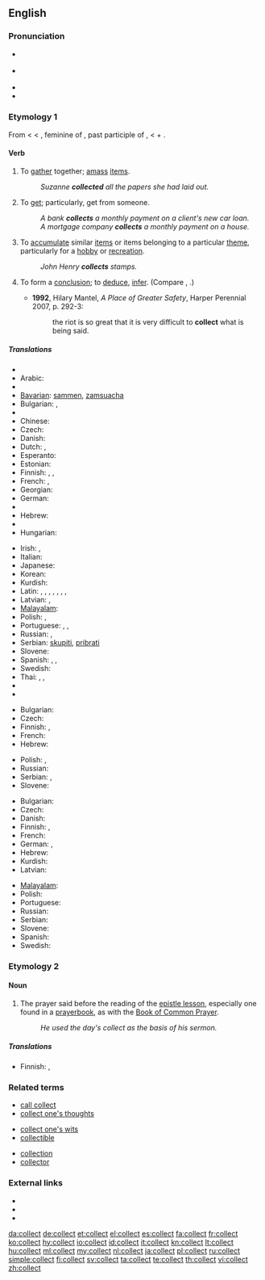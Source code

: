 ==English==

===Pronunciation===
* {{sense|noun}} {{a|General American}} {{IPA|/ˈkɑlɪkt/}}
* {{sense|verb}} {{IPA|/kəˈlɛkt/}}
* {{audio|en-us-collect.ogg|Audio (US)}}
* {{rhymes|ɛkt}}

===Etymology 1===
From {{etyl|fro|en}} {{term|lang=fro|collecter}} < {{etyl|ML.}} {{term|lang=la|collectare||to collect money}} < {{etyl|la}} {{term|lang=la|collecta||a collection of money, in {{etyl|LL.}} a meeting, assemblage, in {{etyl|ML.}} a tax, also an assembly for prayer, a prayer}}, feminine of {{term|collectus|lang=la}}, past participle of {{term|colligere|lang=la}}, {{term|conligere||to gather together, collect, consider, conclude, infer|lang=la}} < {{term|com-||together|lang=la}} + {{term|legere||to gather|lang=la}}.

====Verb====
{{en-verb}}

# To [[gather]] together; [[amass]] [[items]].
#: ''Suzanne '''collected''' all the papers she had laid out.''
# To [[get]]; particularly, get from someone.
#: ''A bank '''collects''' a monthly payment on a client's new car loan.''
#: ''A mortgage company '''collects''' a monthly payment on a house.''
# To [[accumulate]] similar [[items]] or items belonging to a particular [[theme]], particularly for a [[hobby]] or [[recreation]].
#: ''John Henry '''collects''' stamps.''
# {{context|now|_|rare}} To form a [[conclusion]]; to [[deduce]], [[infer]]. (Compare {{term|gather}}, {{term|get}}.)
#* '''1992''', Hilary Mantel, ''A Place of Greater Safety'', Harper Perennial 2007, p. 292-3:
#*: the riot is so great that it is very difficult to '''collect''' what is being said.

=====Translations=====
{{trans-top|to gather together}}
* {{trreq|Albanian}}
* Arabic: {{t+|ar|جمع|tr=jama3a}}
* {{trreq|Armenian}}
* [[Bavarian]]: [[sammen]], [[zamsuacha]]
* Bulgarian: {{t|bg|събирам}},  {{t|bg|натрупвам}}
* {{trreq|Catalan}}
* Chinese: {{t-|cmn|收集|tr=shōují|sc=Hani}}
* Czech: {{t-|cs|shromažďovat}}
* Danish: {{t|da|samle}}
* Dutch: {{t+|nl|verzamelen}}, {{t-|nl|opstapelen}}
* Esperanto: {{t-|eo|kolekti|xs=Esperanto}}
* Estonian: {{t|et|koguma}}
* Finnish: {{t+|fi|koota}}, {{t+|fi|kerätä}}, {{t+|fi|kasata}}
* French: {{t+|fr|rassembler}},  {{t+|fr|recueillir}}
* Georgian: {{t|ka|შეკრება|tr=šekreba|sc=Geor|xs=Georgian}}
* German: {{t+|de|sammeln}}
* {{trreq|Greek}}
* Hebrew: {{t+|he|אסף|tr=asáf}}
* {{trreq|Hindi}}
* Hungarian: {{t+|hu|gyűjt}}
{{trans-mid}}
* Irish: {{t-|ga|bailigh|xs=Irish}}, {{t-|ga|cnuasaigh|xs=Irish}}
* Italian: {{t+|it|raccogliere}}
* Japanese: {{t+|ja|集める|tr=atsumeru}}
* Korean: {{t|ko|수집하다|tr=sujiphada|sc=Hang}}
* Kurdish: {{ku-Arab|[[کۆکردن]]}}
* Latin: {{t+|la|colligo|alt=colligō}},  {{t-|la|conduco|alt=condūcō}},  {{t+|la|confero|alt=cōnferō}},  {{t+|la|conficio|alt=cōnficiō}},  {{t|la|congero|alt=congerō}},  {{t-|la|congrego|alt=congregō}},  {{t-|la|construo|alt=cōnstruō}},  {{t+|la|lego|alt=legō}}
* Latvian: {{t|lv|vākt|xs=Latvian}},  {{t+|lv|lasīt|xs=Latvian}}
* [[Malayalam]]: {{t|ml|ശേഖരിയ്ക്കുക|tr=Sekharikkuka|sc=Mlym|xs=Malayalam}}
* Polish: {{t+|pl|zbierać}}, {{t+|pl|gromadzić}}
* Portuguese: {{t+|pt|juntar}}, {{t+|pt|reunir}}, {{t+|pt|recolher}}
* Russian: {{t+|ru|собирать|tr=sobirát'}} {{impf}}, {{t+|ru|собрать|tr=sobrát'}} {{pf}}
* Serbian: [[skupiti]], [[pribrati]]
* Slovene: {{t+|sl|zbrati}}
* Spanish: {{t-|es|juntar}},  {{t+|es|recoger}},  {{t-|es|reunir}}
* Swedish: {{t+|sv|samla}}
* Thai: {{t-|th|เก็บ|tr=gèp}},  {{t|th|สะสม|tr=sàsŏm}},  {{t|th|รวบรวม|tr=rûap ruam}}
* {{trreq|Turkish}}
* {{trreq|Vietnamese}}
{{trans-bottom}}

{{trans-top|to get from someone}}
* Bulgarian: {{t|bg|инкасирам}}
* Czech: {{t-|cs|vybírat}}
* Finnish: {{t+|fi|periä}}, {{t+|fi|kerätä}}
* French: {{t|fr|percevoir}}
* Hebrew: {{t+|he|גבה|tr=gavá}}
{{trans-mid}}
* Polish: {{t+|pl|odbierać}}, {{t+|pl|ściągać}}
* Russian: {{t|ru|взимать|tr=vzimát'}}
* Serbian: {{t-|sr|sabrati}}, {{t-|sr|zbirati}}
* Slovene: {{t+|sl|pobrati}}
{{trans-bottom}}

{{trans-top|to accumulate items for a hobby}}
* Bulgarian: {{t|bg|колекционирам}}
* Czech: {{t-|cs|sbírat}}
* Danish: {{t|da|samle}}
* Finnish: {{t-|fi|keräillä}}, {{t+|fi|kerätä}}
* French: {{t+|fr|collectionner}}
* German: {{t+|de|sammeln}}, {{t|de|anhäufen}}
* Hebrew: {{t+|he|אסף|tr=asáf}}
* Kurdish: {{t|ku||کۆکردن|sc=ku-Arab}}
* Latvian: {{t|lv|kolekcionēt|xs=Latvian}}
{{trans-mid}}
* [[Malayalam]]: {{t|ml|ശേഖരിയ്ക്കുക|tr=Sekharikkuka|sc=Mlym|xs=Malayalam}}
* Polish: {{t+|pl|kolekcjonować}}
* Portuguese: {{t+|pt|colecionar}}
* Russian: {{t+|ru|коллекционировать|tr=kollektsionírovat'}}
* Serbian: {{t-|sr|sakupljati}}
* Slovene: {{t-|sl|zbirati}}
* Spanish: {{t-|es|coleccionar}}
* Swedish: {{t+|sv|samla}}
{{trans-bottom}}

===Etymology 2===
{{etyl|fr}} {{term|collecte|lang=fr}}

====Noun====
{{en-noun}}  {{qualifier|sometimes capitalized}}

# {{Christianity}} The prayer said before the reading of the [[epistle lesson]], especially one found in a [[prayerbook]], as with the [[Book of Common Prayer]].
#: ''He used the day's collect as the basis of his sermon.''

=====Translations=====
{{trans-top|prayer said before reading of the epistle lesson}}
* Finnish: {{t-|fi|eturukous}}, {{t-|fi|kollehtarukous}}
{{trans-mid}}
{{trans-bottom}}

===Related terms===
{{rel-top3|Terms related to the noun or verb "collect"}}
* [[call collect]]
* [[collect one's thoughts]]
{{rel-mid3}}
* [[collect one's wits]]
* [[collectible]]
{{rel-mid3}}
* [[collection]]
* [[collector]]
{{rel-bottom}}

===External links===
* {{R:Webster 1913}}
* {{R:Century 1911}}
* {{R:OneLook}}

[[da:collect]]
[[de:collect]]
[[et:collect]]
[[el:collect]]
[[es:collect]]
[[fa:collect]]
[[fr:collect]]
[[ko:collect]]
[[hy:collect]]
[[io:collect]]
[[id:collect]]
[[it:collect]]
[[kn:collect]]
[[lt:collect]]
[[hu:collect]]
[[ml:collect]]
[[my:collect]]
[[nl:collect]]
[[ja:collect]]
[[pl:collect]]
[[ru:collect]]
[[simple:collect]]
[[fi:collect]]
[[sv:collect]]
[[ta:collect]]
[[te:collect]]
[[th:collect]]
[[vi:collect]]
[[zh:collect]]